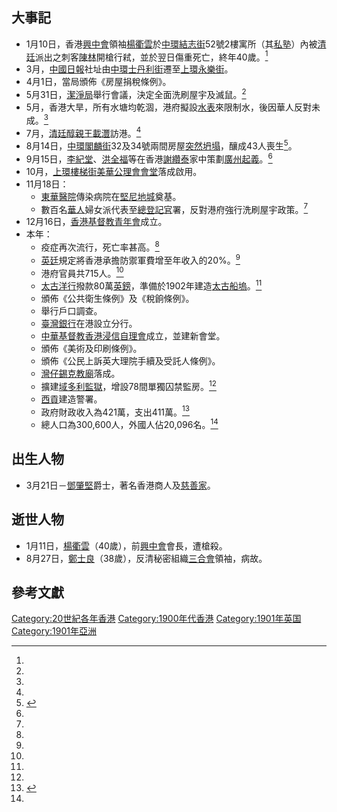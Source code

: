 {{HKYearTOC|1901}}
{{NoteUTC+8}}
{{C20YearInTopic|1901年}}
{{香港歷史}}

==大事記==
*1月10日，香港[[興中會|興中會]]領袖[[楊衢雲|楊衢雲]]於[[中環|中環]][[結志街|結志街]]52號2樓寓所（其[[私塾|私塾]]）內被[[清廷|清廷]]派出之刺客[[陳林|陳林]]開槍行弒，並於翌日傷重死亡，終年40歲。<ref name="香港6000年"/>
*3月，[[中國日報_(香港)|中國日報]]社址由[[中環|中環]][[士丹利街|士丹利街]]遷至[[上環|上環]][[永樂街|永樂街]]。
*4月1日，當局頒佈《房屋捐稅條例》。
*5月31日，[[潔淨局|潔淨局]]舉行會議，決定全面洗刷屋宇及滅鼠。<ref name="香港6000年"/>
*5月，香港大旱，所有水塘均乾涸，港府擬設[[水表|水表]]來限制水，後因華人反對未成。<ref name="香港6000年"/>
*7月，[[清廷|清廷]][[醇親王|醇親王]][[載灃|載灃]]訪港。<ref name="香港6000年"/>
*8月14日，[[中環|中環]][[閣麟街|閣麟街]]32及34號兩間房屋[[閣麟街塌樓事件|突然坍塌]]，釀成43人喪生<ref>{{cite web|url= | title=THE COCHRANE STREET DISASTER. |publisher=[[孖剌西報|孖剌西報]]第2頁 |date=1901年8月21日}}{{en}}</ref>。
*9月15日，[[李紀堂|李紀堂]]、[[洪全福|洪全福]]等在香港[[謝纘泰|謝纘泰]]家中策劃[[廣州起義|廣州起義]]。<ref name="香港6000年"/>
*10月，[[上環|上環]][[樓梯街|樓梯街]][[中華基督教會公理堂（必列者士街）|美華公理會會堂]]落成啟用。
*11月18日：
**[[東華醫院|東華醫院]]傳染病院在[[堅尼地城|堅尼地城]]奠基。
**數百名[[華人|華人]]婦女派代表至[[總登記官|總登記官]]署，反對港府強行洗刷屋宇政策。<ref name="香港6000年"/>
*12月16日，[[香港基督教青年會|香港基督教青年會]]成立。
*本年：
**疫症再次流行，死亡率甚高。<ref name="香港6000年"/>
**[[英廷|英廷]]規定將香港承擔防禦軍費增至年收入的20%。<ref name="香港6000年"/>
**港府官員共715人。<ref name="香港6000年"/>
**[[太古洋行|太古洋行]]撥款80萬[[英鎊|英鎊]]，準備於1902年建造[[太古船塢|太古船塢]]。<ref name="香港6000年"/>
**頒佈《公共衛生條例》及《稅餉條例》。
**舉行戶口調查。
**[[臺灣銀行|臺灣銀行]]在港設立分行。
**[[中華基督教|中華基督教]][[香港浸信教會|香港浸信自理會]]成立，並建新會堂。
**頒佈《美術及印刷條例》。
**頒佈《公民上訴英大理院手續及受託人條例》。
**[[灣仔錫克教廟|灣仔錫克教廟]]落成。
**擴建[[域多利監獄|域多利監獄]]，增設78間單獨囚禁監房。<ref name="香港6000年"/>
**[[西貢市|西貢]]建造警署。
**政府財政收入為421萬，支出411萬。<ref name="香港6000年">{{cite book |author=湯開建 蕭國健 陳佳榮 |year=1998年 |title=《香港6000年（遠古－1997）》 |page=頁292 |publisher=麒麟書業有限公司 |quote= |isbn=9622321232}}{{zh-hant}}</ref>
**總人口為300,600人，外國人佔20,096名。<ref name="香港6000年"/>

==出生人物==
*3月21日－[[鄧肇堅|鄧肇堅]]爵士，著名香港商人及[[慈善家|慈善家]]。

==逝世人物==
*1月11日，[[楊衢雲|楊衢雲]]（40歲），前[[興中會|興中會]]會長，遭槍殺。
*8月27日，[[鄭士良|鄭士良]]（38歲），反清秘密組織[[三合會|三合會]]領袖，病故。

==參考文獻==
{{reflist}}

[[Category:20世紀各年香港|Category:20世紀各年香港]]
[[Category:1900年代香港|Category:1900年代香港]]
[[Category:1901年英国|Category:1901年英国]]
[[Category:1901年亞洲|Category:1901年亞洲]]